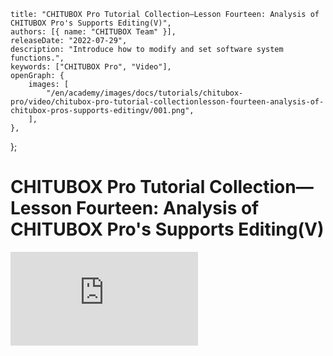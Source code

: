 	title: "CHITUBOX Pro Tutorial Collection—Lesson Fourteen: Analysis of CHITUBOX Pro's Supports Editing(V)",
	authors: [{ name: "CHITUBOX Team" }],
	releaseDate: "2022-07-29",
	description: "Introduce how to modify and set software system functions.",
	keywords: ["CHITUBOX Pro", "Video"],
	openGraph: {
		images: [
			"/en/academy/images/docs/tutorials/chitubox-pro/video/chitubox-pro-tutorial-collectionlesson-fourteen-analysis-of-chitubox-pros-supports-editingv/001.png",
		],
	},
};

# CHITUBOX Pro Tutorial Collection—Lesson Fourteen: Analysis of CHITUBOX Pro's Supports Editing(V)

<YouTubeVideoContainer>
	<iframe
		src="https://www.youtube.com/embed/EruyOBLMVAg"
		scrolling="no"
		border="0"
		frameborder="no"
		framespacing="0"
		allowfullscreen="true"
	></iframe>
</YouTubeVideoContainer>
